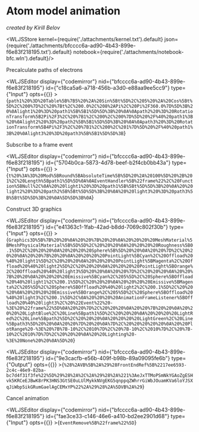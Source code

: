 # Atom model animation
*created by Kirill Belov*




<WLJSStore kernel={require('./attachments/kernel.txt').default} json={require('./attachments/bfcccc6a-ad90-4b43-899e-f6e83f218195.txt').default} notebook={require('./attachments/notebook-bfc.wln').default}/>




Precalculate paths of electrons

<WLJSEditor display={"codemirror"} nid={"bfcccc6a-ad90-4b43-899e-f6e83f218195"} id={"c18ca5a6-a718-456b-a3d0-e88aa9ee5cc9"} type={"Input"} opts={{}} >{`path1%20%3D%20Table%5B%7B5%20%2A%20Sin%5Bt%5D%2C%205%20%2A%20Cos%5Bt%5D%2C%200%7D%2C%20%7Bt%2C%200.0%2C%208%2APi%2C%20Pi%2F360.0%7D%5D%3B%20%0Alight1%20%3D%20path1%5B%5B1%5D%5D%3B%20%0A%0Apath2%20%3D%20RotationTransform%5B2Pi%2F3%2C%20%7B1%2C%200%2C%200%7D%5D%20%2F%40%20path1%3B%20%0Alight2%20%3D%20path2%5B%5B1%5D%5D%3B%20%0A%0Apath3%20%3D%20RotationTransform%5B4Pi%2F3%2C%20%7B1%2C%200%2C%201%7D%5D%20%2F%40%20path1%3B%20%0Alight3%20%3D%20path3%5B%5B1%5D%5D%3B`}</WLJSEditor>

Subscribe to a frame event

<WLJSEditor display={"codemirror"} nid={"bfcccc6a-ad90-4b43-899e-f6e83f218195"} id={"5704b0ca-5873-4d78-beef-b2f4cb0bb43a"} type={"Input"} opts={{}} >{`t%20%3A%3D%20Mod%5BRound%5BAbsoluteTime%5B%5D%20%2A%20100%5D%20%2B%201%2C%20Length%5Bpath1%5D%5D%0A%0AEventHandler%5B%22frame%22%2C%20Function%5BNull%2C%0A%20%20light1%20%3D%20path1%5B%5Bt%5D%5D%3B%20%0A%20%20light2%20%3D%20path2%5B%5Bt%5D%5D%3B%20%0A%20%20light3%20%3D%20path3%5B%5Bt%5D%5D%3B%20%0A%5D%5D%3B%0A`}</WLJSEditor>

Construct 3D graphics

<WLJSEditor display={"codemirror"} nid={"bfcccc6a-ad90-4b43-899e-f6e83f218195"} id={"e41363c1-1fab-42ad-b8dd-7069c802f30b"} type={"Input"} opts={{}} >{`Graphics3D%5B%7B%20%20%0A%20%20%7B%20%20%0A%20%20%20%20MeshMaterial%5BMeshPhysicalMaterial%5B%5D%5D%2C%20%20%20%0A%20%20%20%20Roughness%5B0.1%5D%2C%20%20%20%0A%20%20%20%20Sphere%5B%5D%20%20%0A%20%20%7D%2C%20%20%20%0A%20%20%7B%20%20%0A%20%20%20%20PointLight%5BCyan%2C%20Offload%20%40%20light1%5D%2C%20%20%20%0A%20%20%20%20PointLight%5BMagenta%2C%20Offload%20%40%20light2%5D%2C%20%20%20%0A%20%20%20%20PointLight%5BOrange%2C%20Offload%20%40%20light3%5D%20%20%0A%20%20%7D%2C%20%20%20%0A%20%20%7B%20%20%0A%20%20%20%20Emissive%5BCyan%2C%205%5D%2C%20Sphere%5BOffload%20%40%20light1%2C%200.1%5D%2C%20%20%20%0A%20%20%20%20Emissive%5BMagenta%2C%205%5D%2C%20Sphere%5BOffload%20%40%20light2%2C%200.1%5D%2C%20%20%20%0A%20%20%20%20Emissive%5BOrange%2C%205%5D%2C%20Sphere%5BOffload%20%40%20light3%2C%200.1%5D%2C%0A%20%20%20%20AnimationFrameListener%5BOffload%20%40%20light3%2C%20%22Event%22%20-%3E%20%22frame%22%5D%0A%20%20%7D%2C%20%20%20%0A%20%20%7B%20%20%0A%20%20%20%20LightBlue%2C%20Line%5Bpath1%5D%2C%20%20%20%0A%20%20%20%20LightRed%2C%20Line%5Bpath2%5D%2C%20%20%20%0A%20%20%20%20LightGreen%2C%20Line%5Bpath3%5D%20%20%0A%20%20%7D%20%20%0A%7D%2C%20%20%20%20%20%0A%20%20PlotRange%20-%3E%20%7B%7B-10%2C%2010%7D%2C%20%7B-10%2C%2010%7D%2C%20%7B-10%2C%2010%7D%7D%2C%20%20%20%0A%20%20Lighting%20-%3E%20None%20%20%0A%5D%20`}</WLJSEditor>

<WLJSEditor display={"codemirror"} nid={"bfcccc6a-ad90-4b43-899e-f6e83f218195"} id={"9e3cacfb-e56b-409f-b98b-89a09095fe6b"} type={"Output"} opts={{}} >{`%28%2AVB%5B%2A%29%28FrontEndRef%5B%2217ee6593-2c4c-46e9-82ba-bc7d4f31f3fe%22%5D%29%28%2A%2C%2A%29%28%2A%221%3AeJxTTMoPSmNkYGAoZgESHvk5KRCeEJBwK8rPK3HNS3GtSE0uLUlMykkNVgEKG5qnppqZWhrrGiWbJOuamKVa6loYJSXqJiWbp5ikGRumGaelAgCEMxYP%22%2A%29%28%2A%5DVB%2A%29`}</WLJSEditor>

Cancel animation

<WLJSEditor display={"codemirror"} nid={"bfcccc6a-ad90-4b43-899e-f6e83f218195"} id={"fae3ce33-c146-46e6-a410-bd2ee2901d68"} type={"Input"} opts={{}} >{`EventRemove%5B%22frame%22%5D`}</WLJSEditor>